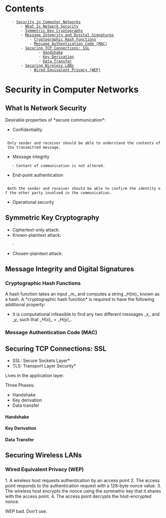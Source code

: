 = Contents =
    - [[#Security in Computer Networks|Security in Computer Networks]]
        - [[#Security in Computer Networks#What Is Network Security|What Is Network Security]]
        - [[#Security in Computer Networks#Symmetric Key Cryptography|Symmetric Key Cryptography]]
        - [[#Security in Computer Networks#Message Integrity and Digital Signatures|Message Integrity and Digital Signatures]]
            - [[#Security in Computer Networks#Message Integrity and Digital Signatures#Cryptographic Hash Functions|Cryptographic Hash Functions]]
            - [[#Security in Computer Networks#Message Integrity and Digital Signatures#Message Authentication Code (MAC)|Message Authentication Code (MAC)]]
        - [[#Security in Computer Networks#Securing TCP Connections: SSL|Securing TCP Connections: SSL]]
                - [[#Security in Computer Networks#Securing TCP Connections: SSL#Handshake|Handshake]]
                - [[#Security in Computer Networks#Securing TCP Connections: SSL#Key Derivation|Key Derivation]]
                - [[#Security in Computer Networks#Securing TCP Connections: SSL#Data Transfer|Data Transfer]]
        - [[#Security in Computer Networks#Securing Wireless LANs|Securing Wireless LANs]]
            - [[#Security in Computer Networks#Securing Wireless LANs#Wired Equivalent Privacy (WEP)|Wired Equivalent Privacy (WEP)]]

= Security in Computer Networks =

== What Is Network Security ==
Desirable properties of *secure communication*:
* Confidentiality
    - Only sender and receiver should be able to understand the contents of the transmitted message.
* Message integrity
    - Content of communication is not altered.
* End-point authentication
    - Both the sender and receiver should be able to confirm the identity of the other party involved in the communication.
* Operational security

== Symmetric Key Cryptography ==


* Ciphertext-only attack:
* Known-plaintext attack:
    - 
* Chosen-plaintext attack:

== Message Integrity and Digital Signatures ==
=== Cryptographic Hash Functions ===
A hash function takes an input _m_ and computes a string _H(m)_ known as a hash.
A *cryptographic hash function* is required to have the following additional property:
* It is computational infeasible to find any two different messages _x_ and _y_ such that _H(x)_ = _H(y)_.

=== Message Authentication Code (MAC) ===

== Securing TCP Connections: SSL ==
*SSL: Secure Sockets Layer*
*TLS: Transport Layer Security*

Lives in the application layer.

Three Phases:
* Handshake
* Key derivation
* Data transfer

==== Handshake ====

==== Key Derivation ====

==== Data Transfer ====

== Securing Wireless LANs ==
=== Wired Equivalent Privacy (WEP) ===

1. A wireless host requests authentication by an access point
2. The access point responds to the authentication request with a 128-byte nonce value.
3. The wireless host encrypts the nonce using the symmetric key that it shares with the access point.
4. The access point decrypts the host-encrypted nonce.

WEP bad. Don't use.
